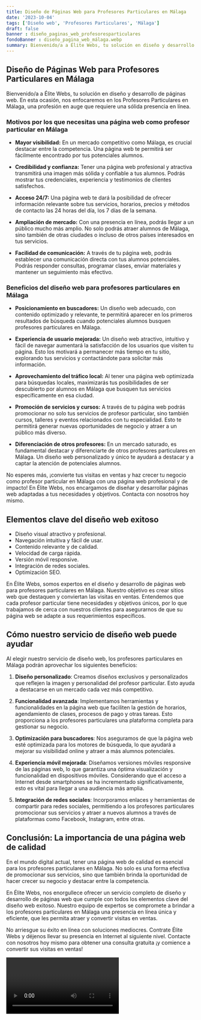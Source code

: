 ```yaml
---
title: Diseño de Páginas Web para Profesores Particulares en Málaga
date: '2023-10-04'
tags: ['Diseño web', 'Profesores Particulares', 'Málaga']
draft: false
banner : diseño_paginas_web_profesoresparticulares
fondoBanner : diseño_pagina_web_málaga.webp
summary: Bienvenido/a a Élite Webs, tu solución en diseño y desarrollo de páginas web. En esta ocasión, nos enfocaremos en los Profesores Particulares en Málaga, una profesión en auge que requiere una sólida presencia en línea.
---
```


## Diseño de Páginas Web para Profesores Particulares en Málaga

Bienvenido/a a Élite Webs, tu solución en diseño y desarrollo de páginas web. En esta ocasión, nos enfocaremos en los Profesores Particulares en Málaga, una profesión en auge que requiere una sólida presencia en línea.

### Motivos por los que necesitas una página web como profesor particular en Málaga

- **Mayor visibilidad:** En un mercado competitivo como Málaga, es crucial destacar entre la competencia. Una página web te permitirá ser fácilmente encontrado por tus potenciales alumnos.

- **Credibilidad y confianza:** Tener una página web profesional y atractiva transmitirá una imagen más sólida y confiable a tus alumnos. Podrás mostrar tus credenciales, experiencia y testimonios de clientes satisfechos.

- **Acceso 24/7:** Una página web te dará la posibilidad de ofrecer información relevante sobre tus servicios, horarios, precios y métodos de contacto las 24 horas del día, los 7 días de la semana.

- **Ampliación de mercado:** Con una presencia en línea, podrás llegar a un público mucho más amplio. No solo podrás atraer alumnos de Málaga, sino también de otras ciudades o incluso de otros países interesados en tus servicios.

- **Facilidad de comunicación:** A través de tu página web, podrás establecer una comunicación directa con tus alumnos potenciales. Podrás responder consultas, programar clases, enviar materiales y mantener un seguimiento más efectivo.

### Beneficios del diseño web para profesores particulares en Málaga

- **Posicionamiento en buscadores:** Un diseño web adecuado, con contenido optimizado y relevante, te permitirá aparecer en los primeros resultados de búsqueda cuando potenciales alumnos busquen profesores particulares en Málaga.

- **Experiencia de usuario mejorada:** Un diseño web atractivo, intuitivo y fácil de navegar aumentará la satisfacción de los usuarios que visiten tu página. Esto los motivará a permanecer más tiempo en tu sitio, explorando tus servicios y contactándote para solicitar más información.

- **Aprovechamiento del tráfico local:** Al tener una página web optimizada para búsquedas locales, maximizarás tus posibilidades de ser descubierto por alumnos en Málaga que busquen tus servicios específicamente en esa ciudad.

- **Promoción de servicios y cursos:** A través de tu página web podrás promocionar no solo tus servicios de profesor particular, sino también cursos, talleres y eventos relacionados con tu especialidad. Esto te permitirá generar nuevas oportunidades de negocio y atraer a un público más diverso.

- **Diferenciación de otros profesores:** En un mercado saturado, es fundamental destacar y diferenciarte de otros profesores particulares en Málaga. Un diseño web personalizado y único te ayudará a destacar y a captar la atención de potenciales alumnos.

No esperes más, ¡convierte tus visitas en ventas y haz crecer tu negocio como profesor particular en Málaga con una página web profesional y de impacto! En Élite Webs, nos encargamos de diseñar y desarrollar páginas web adaptadas a tus necesidades y objetivos. Contacta con nosotros hoy mismo.

<GifSeo />

<Cta />

## Elementos clave del diseño web exitoso

- Diseño visual atractivo y profesional.
- Navegación intuitiva y fácil de usar.
- Contenido relevante y de calidad.
- Velocidad de carga rápida.
- Versión móvil responsive.
- Integración de redes sociales.
- Optimización SEO.

En Élite Webs, somos expertos en el diseño y desarrollo de páginas web para profesores particulares en Málaga. Nuestro objetivo es crear sitios web que destaquen y conviertan las visitas en ventas. Entendemos que cada profesor particular tiene necesidades y objetivos únicos, por lo que trabajamos de cerca con nuestros clientes para asegurarnos de que su página web se adapte a sus requerimientos específicos.

## Cómo nuestro servicio de diseño web puede ayudar

Al elegir nuestro servicio de diseño web, los profesores particulares en Málaga podrán aprovechar los siguientes beneficios:

1. **Diseño personalizado**: Creamos diseños exclusivos y personalizados que reflejen la imagen y personalidad del profesor particular. Esto ayuda a destacarse en un mercado cada vez más competitivo.

2. **Funcionalidad avanzada**: Implementamos herramientas y funcionalidades en la página web que faciliten la gestión de horarios, agendamiento de clases, procesos de pago y otras tareas. Esto proporciona a los profesores particulares una plataforma completa para gestionar su negocio.

3. **Optimización para buscadores**: Nos aseguramos de que la página web esté optimizada para los motores de búsqueda, lo que ayudará a mejorar su visibilidad online y atraer a más alumnos potenciales.

4. **Experiencia móvil mejorada**: Diseñamos versiones móviles responsive de las páginas web, lo que garantiza una óptima visualización y funcionalidad en dispositivos móviles. Considerando que el acceso a Internet desde smartphones se ha incrementado significativamente, esto es vital para llegar a una audiencia más amplia.

5. **Integración de redes sociales**: Incorporamos enlaces y herramientas de compartir para redes sociales, permitiendo a los profesores particulares promocionar sus servicios y atraer a nuevos alumnos a través de plataformas como Facebook, Instagram, entre otras.

## Conclusión: La importancia de una página web de calidad

En el mundo digital actual, tener una página web de calidad es esencial para los profesores particulares en Málaga. No solo es una forma efectiva de promocionar sus servicios, sino que también brinda la oportunidad de hacer crecer su negocio y destacar entre la competencia.

En Élite Webs, nos enorgullece ofrecer un servicio completo de diseño y desarrollo de páginas web que cumple con todos los elementos clave del diseño web exitoso. Nuestro equipo de expertos se compromete a brindar a los profesores particulares en Málaga una presencia en línea única y eficiente, que les permita atraer y convertir visitas en ventas.

No arriesgue su éxito en línea con soluciones mediocres. Contrate Élite Webs y déjenos llevar su presencia en Internet al siguiente nivel. Contacte con nosotros hoy mismo para obtener una consulta gratuita ¡y comience a convertir sus visitas en ventas!

<Video />

<CtaBot job='Profesores Particulares' city='Málaga'/>

<Gmaps query='Málaga+españa+maps' />